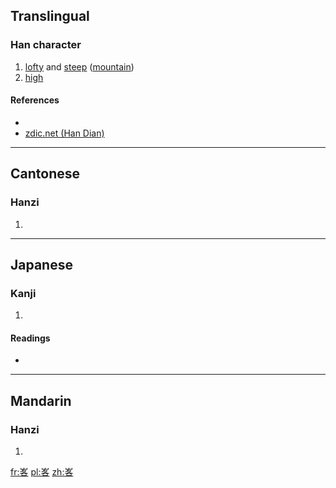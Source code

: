 ==Translingual==

===Han character===
{{Han char|rn=46|rad=山|as=06|sn=9|four=2260<sub>4</sub>|canj=山竹水口 (UHER)|ids=⿱[[山]][[各]]}}

# [[lofty]] and [[steep]] ([[mountain]])
# [[high]]

====References====
* {{Han ref|kx=0310.110|dkj=08022|dj=0610.170|hdz=10771.120|uh=5CC9|ud=23753|bh=CEA3|bd=52899}}
*[http://www.zdic.net/zd/zi/ZdicE5ZdicB3Zdic89.htm zdic.net (Han Dian)]

----

==Cantonese==

===Hanzi===
{{yue-hanzi|jyut=[[ngaak6]]|y=ngaak6}}

# {{defn|lang=yue|sort=山06}}

----

==Japanese==

===Kanji===
{{ja-kanji|grade=|rs=山06}}

# {{defn|lang=ja|sort=山06}}

====Readings====
* {{ja-readings|on=[[がく]] (gaku), [[ぎゃく]] (gyaku)|kun=}}

----

==Mandarin==

===Hanzi===
{{cmn-hanzi|pin=[[è]] ([[e4]]), [[ē]] ([[e1]])|wg=o<sup>4</sup>, o<sup>1</sup>}}

# {{defn|lang=cmn|sort=山06}}

[[fr:峉]]
[[pl:峉]]
[[zh:峉]]